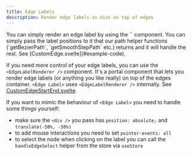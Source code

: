 ```yaml
---
title: Edge Labels
description: Render edge labels as divs on top of edges
---
```




<ExampleLayout>
You can simply render an edge label by using the `<EdgeLabel />` component. You can simply pass the label positions to it that our path helper functions (`getBezierPath`, `getSmoothStepPath` etc.) returns and it will handle the rest. See [CustomEdge.svelte](#example-code).

If you need more control of your edge labels, you can use the `<EdgeLabelRenderer />` component. It's a portal component that lets you render edge labels (or anything you like really) on top of the edges container. `<Edge Label>` uses `<EdgeLabelRenderer />` internally. See [CustomEdgeStartEnd.svelte](#example-code).

If you want to mimic the behaviour of `<Edge Label>` you need to handle some things yourself:

- make sure the `<div />` you pass has `position: absolute;` and `translate(-50%, -50%)`
- to add mouse interactions you need to set `pointer-events: all`
- to select the node when clicking on the label you can call the `handleEdgeSelect` helper from the store via `useStore`

<br />

<RemoteCodeViewer
  route="examples/edges/edge-labels"
  framework="svelte"
/>
</ExampleLayout>
